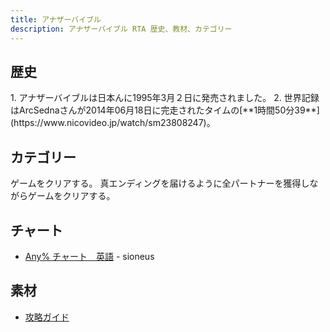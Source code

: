 ```yaml
---
title: アナザーバイブル
description: アナザーバイブル RTA 歴史、教材、カテゴリー
---
```



<DocsHero 
    content="アナザーバイブルはラストバイブルシリーズの外伝作品でシミュレーションRPGです。"
    srcUrl={cover}
    alt="Another Bible Cover"
/>

<LinkCard title="ランキング" href="https://www.speedrun.com/ja-JP/ab" description="投稿されたRTA動画を観るようにSpeedrun.comへ"/>

## 歴史

<Tabs>
<TabItem label="Any%">
<Steps> 
1. アナザーバイブルは日本んに1995年3月２日に発売されました。
2. 世界記録はArcSednaさんが2014年06月18日に完走されたタイムの[**1時間50分39**](https://www.nicovideo.jp/watch/sm23808247)。
</Steps>
</TabItem>
</Tabs>

## カテゴリー
<CardGrid>
    <Card title="Any%">ゲームをクリアする。</Card>
    <Card title="真エンディング">真エンディングを届けるように全パートナーを獲得しながらゲームをクリアする。</Card>
</CardGrid>

## チャート
- [Any% チャート　英語](https://sioneus.me/notes/ab) - sioneus

## 素材
- [攻略ガイド](http://mugi.parfe.jp/ab/abtop.html)